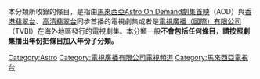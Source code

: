 本分類所收錄的條目，是指由[[馬來西亞|馬來西亞]][[Astro_On_Demand劇集首映|Astro On Demand劇集首映]]（AOD）與[[香港|香港]][[翡翠台|翡翠台]]、[[高清翡翠台|高清翡翠台]]同步首播的電視劇集或者是[[電視廣播（國際）有限公司|電視廣播（國際）有限公司]]（TVBI）在海外地區發行的電視劇集。本分類一般'''不會包括任何條目'''，'''請按照劇集播出年份把條目加入年份子分類。'''

[[Category:Astro|Category:Astro]]
[[Category:電視廣播有限公司電視頻道|Category:電視廣播有限公司電視頻道]]
[[Category:馬來西亞電視台|Category:馬來西亞電視台]]